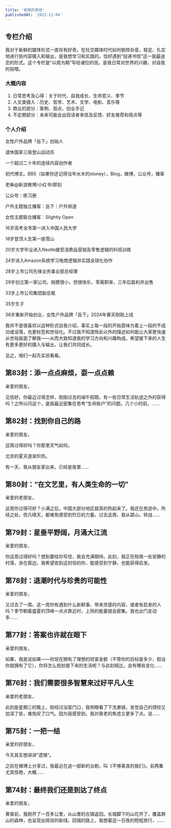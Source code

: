 ```yaml
---
title: '老柴的来信'
publishedAt: '2022-11-04'
---
```


## 专栏介绍

我对于新鲜的媒体形式一直存有好奇。在社交媒体时代如何剔除杂音，稳定、扎实地进行些内容摄入和输出，是我想学习和实践的。恰好遇到“投递书信”这一我最迷恋的形式。这个专栏是“以周为期”写给诸位的信。是我日常对世界的兴趣，对自我的投喂。

### 大概内容
1. 日常思考及心得：关于时代、自我成长、生命意义、季节
2. 人文类摄入：历史、哲学、艺术、文学、电影、音乐等
3. 商业的部分：案例、观点、创业手记
4. 不定期部分：未来可能会出现读者来信及反馈、好友推荐和观点等

### 个人介绍

女性户外品牌「岳下」创始人

退休国家三级登山运动员

一个超过二十年的连续内容创作者

初代博主。BBS（如果你还记得当年水木的stoney），Blog，微博，公众号，播客

老柴@新浪微博/小红书/即刻

公众号：练习册

户外主题独立播客：岳下｜户外频道

女性主题联合播客：Slightly Open

16岁高考全市第一进入中国人民大学

18岁登顶人生第一座雪山

20岁大学毕业进入Nestle接受消费品营销及零售逻辑的科班训练

24岁进入Amazon系统学习电商逻辑并实践全球化协作

28岁上市公司先锋业务事业部总经理

29岁创立第一家公司，规模很小，但很快乐，零离职率，三年后盈利并出售

33岁上市公司集团副总裁

35岁生子

36岁重新开始创业，女性户外品牌「岳下」2024年春天刚刚上线

我并不是很喜欢以这种形式自我介绍，事实上每一段的开始意味为着上一段的不成功或没落，也更标签和世俗化。不过我不知道除此以外的描述如何能让大家更快速从世俗层面了解我——从而大致知道我的学习方向和兴趣构成。希望接下来的人生有更多更好的摄入与输出，让我们共同成长。

总之，咱们一起先实验看看。

## 第83封：添一点点麻烦，耍一点点赖
亲爱的朋友，

见信好。你最近过得怎样，刚刚过去的端午假期，有一些日常生活轨迹之外的获得吗？之所以问这个，是我最近密集在思考“生命账户”的问题。几个小时前，......

## 第82封：找到你自己的路
亲爱的朋友，

这周过得好吗？你那里天气如何。

北京的夏天逐渐炽热。

有一天，我从朋友家出来，已经是夜里......

## 第80封：“在文艺里，有人类生命的一切”
亲爱的老朋友，

这周你过得可好？小满之后，中国大部分地区就真的热起来了。我还在旅途中，所经之处，但凡晴天，都难免感受到烈日的力量。过去这周，我从碧山，转战......

## 第79封：星垂平野阔，月涌大江流
亲爱的朋友，

你这周过得好吗？想到要给你写信，我会充满期待。此刻，我正在皖南一处安静的村落，坐在窗边，我希望收到这封信的你，能感受到宁静，也能获得启发。

## 第78封：退潮时代与珍贵的可能性
亲爱的朋友，

又过去了一周。这一周你有遇到什么新鲜事、带来灵感的内容、或者有启发的人吗？季节朝着盛夏的顶峰一点点靠近时，上扬的能量就会密集。我也出门走动多......

## 第77封：答案也许就在眼下
亲爱的朋友，

如果，我是说如果——你现在拥有了理想的财富金额（不管你的目标是多少，假设你就拥有了它），你将怎么规划接下来的生活呢？与此刻相比，会有哪些变化......

## 第76封：我们需要很多智慧来过好平凡人生
亲爱的老朋友，

此刻是星期三的晚上，刚经过浴室门口，我侧眼看了下洗漱镜，发觉自己的颈纹又加深了些，难免叹了口气。因为我感受到，我对衰老的焦虑又更多了点。说......

## 第75封：一把一结
亲爱的好朋友，

今天其实想讲讲“遗憾”。

之前在微博上分享过，我最近在追一部新的台剧，叫《不够善良的我们》。前两集尤其惊艳，大概......

## 第74封：最终我们还是到达了终点
亲爱的朋友，

黄昏前，我刚开了一百多公里，从山里的古镇返回。长城脚下的山花开了，覆盖群山的森林，也呈现出斑驳的新绿。回城的路上，我想着这一日夜的短程旅行，......
